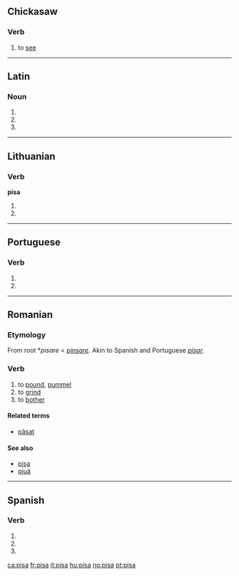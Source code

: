 {{also|Pisa|pişa}}
==Chickasaw==

===Verb===
{{infl|cic|verb}}

# to [[see]]

----

==Latin==

===Noun===
{{la-noun-form|pīsa}}

# {{inflection of|pisum|pīsum|nom|p|lang=la}}
# {{inflection of|pisum|pīsum|acc|p|lang=la}}
# {{inflection of|pisum|pīsum|voc|p|lang=la}}

----

==Lithuanian==

===Verb===
'''pisa'''

# {{lt-form-verb|3s|pres|pisti}}
# {{lt-form-verb|3p|pres|pisti}}

----

==Portuguese==

===Verb===
{{pt-verb form}}

# {{pt-verb form of|[[pisar]]|ar|indicative|present|singular|third}}
# {{pt-verb form of|[[pisar]]|ar|imperative|affirmative|singular|second}}

----

==Romanian==

===Etymology===
From {{etyl|VL.|ro}} root *''pisare'' < ''[[pinsare]]''. Akin to Spanish and Portuguese ''[[pisar]]''.

===Verb===
{{ro-verb|conj=1|pisă|pisat}}

# to [[pound]], [[pummel]]
# to [[grind]]
# to [[bother]]

====Related terms====
* [[păsat]]

====See also====
* [[pişa]]
* [[piuă]]

----

==Spanish==

===Verb===
{{es-verb-form|pisar}}

# {{es-verb form of|ending=ar|mood=imperative|sense=affirmative|pers=2|formal=no|number=singular|[[pisar]]}}
# {{es-verb form of|ending=ar|mood=indicative|tense=present|pers=2|formal=yes|number=singular|[[pisar]]}}
# {{es-verb form of|ending=ar|mood=indicative|tense=present|pers=3|number=singular|[[pisar]]}}

[[ca:pisa]]
[[fr:pisa]]
[[it:pisa]]
[[hu:pisa]]
[[no:pisa]]
[[pt:pisa]]